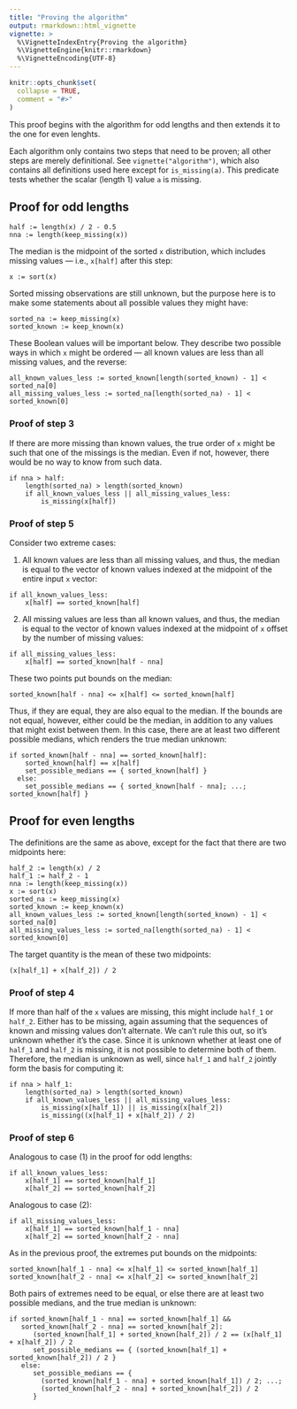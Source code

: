 ```yaml
---
title: "Proving the algorithm"
output: rmarkdown::html_vignette
vignette: >
  %\VignetteIndexEntry{Proving the algorithm}
  %\VignetteEngine{knitr::rmarkdown}
  %\VignetteEncoding{UTF-8}
---
```


```r
knitr::opts_chunk$set(
  collapse = TRUE,
  comment = "#>"
)
```

This proof begins with the algorithm for odd lengths and then extends it to the one for even lenghts.

Each algorithm only contains two steps that need to be proven; all other steps are merely definitional. See `vignette("algorithm")`, which also contains all definitions used here except for `is_missing(a)`. This predicate tests whether the scalar (length 1) value `a` is missing.

## Proof for odd lengths

``` {eval=FALSE}
half := length(x) / 2 - 0.5
nna := length(keep_missing(x))
```

The median is the midpoint of the sorted `x` distribution, which includes missing values --- i.e., `x[half]` after this step:

``` {eval=FALSE}
x := sort(x)
```

Sorted missing observations are still unknown, but the purpose here is to make some statements about all possible values they might have:

``` {eval=FALSE}
sorted_na := keep_missing(x)
sorted_known := keep_known(x)
```

These Boolean values will be important below. They describe two possible ways in which `x` might be ordered --- all known values are less than all missing values, and the reverse:

``` {eval=FALSE}
all_known_values_less := sorted_known[length(sorted_known) - 1] < sorted_na[0]
all_missing_values_less := sorted_na[length(sorted_na) - 1] < sorted_known[0]
```

### Proof of step 3

If there are more missing than known values, the true order of `x` might be such that one of the missings is the median. Even if not, however, there would be no way to know from such data.

``` {eval=FALSE}
if nna > half:
    length(sorted_na) > length(sorted_known)
    if all_known_values_less || all_missing_values_less:
        is_missing(x[half])
```

### Proof of step 5

Consider two extreme cases:

(1) All known values are less than all missing values, and thus, the median is equal to the vector of known values indexed at the midpoint of the entire input `x` vector:

``` {eval=FALSE}
if all_known_values_less:
    x[half] == sorted_known[half]
```

(2) All missing values are less than all known values, and thus, the median is equal to the vector of known values indexed at the midpoint of `x` offset by the number of missing values:

``` {eval=FALSE}
if all_missing_values_less:
    x[half] == sorted_known[half - nna]
```

These two points put bounds on the median:

``` {eval=FALSE}
sorted_known[half - nna] <= x[half] <= sorted_known[half]
```

Thus, if they are equal, they are also equal to the median. If the bounds are not equal, however, either could be the median, in addition to any values that might exist between them. In this case, there are at least two different possible medians, which renders the true median unknown:

``` {eval=FALSE}
if sorted_known[half - nna] == sorted_known[half]:
    sorted_known[half] == x[half]
    set_possible_medians == { sorted_known[half] }
  else:
    set_possible_medians == { sorted_known[half - nna]; ...; sorted_known[half] }
```

## Proof for even lengths

The definitions are the same as above, except for the fact that there are two midpoints here:

``` {eval=FALSE}
half_2 := length(x) / 2
half_1 := half_2 - 1
nna := length(keep_missing(x))
x := sort(x)
sorted_na := keep_missing(x)
sorted_known := keep_known(x)
all_known_values_less := sorted_known[length(sorted_known) - 1] < sorted_na[0]
all_missing_values_less := sorted_na[length(sorted_na) - 1] < sorted_known[0]
```

The target quantity is the mean of these two midpoints:

``` {eval=FALSE}
(x[half_1] + x[half_2]) / 2
```

### Proof of step 4

If more than half of the `x` values are missing, this might include `half_1` or `half_2`. Either has to be missing, again assuming that the sequences of known and missing values don't alternate. We can't rule this out, so it's unknown whether it's the case. Since it is unknown whether at least one of `half_1` and `half_2` is missing, it is not possible to determine both of them. Therefore, the median is unknown as well, since `half_1` and `half_2` jointly form the basis for computing it:

``` {eval=FALSE}
if nna > half_1:
    length(sorted_na) > length(sorted_known)
    if all_known_values_less || all_missing_values_less:
        is_missing(x[half_1]) || is_missing(x[half_2])
        is_missing((x[half_1] + x[half_2]) / 2)
```

### Proof of step 6

Analogous to case (1) in the proof for odd lengths:

``` {eval=FALSE}
if all_known_values_less:
    x[half_1] == sorted_known[half_1]
    x[half_2] == sorted_known[half_2]
```

Analogous to case (2):

``` {eval=FALSE}
if all_missing_values_less:
    x[half_1] == sorted_known[half_1 - nna]
    x[half_2] == sorted_known[half_2 - nna]
```

As in the previous proof, the extremes put bounds on the midpoints:

``` {eval=FALSE}
sorted_known[half_1 - nna] <= x[half_1] <= sorted_known[half_1]
sorted_known[half_2 - nna] <= x[half_2] <= sorted_known[half_2]
```

Both pairs of extremes need to be equal, or else there are at least two possible medians, and the true median is unknown:

``` {eval=FALSE}
if sorted_known[half_1 - nna] == sorted_known[half_1] &&
   sorted_known[half_2 - nna] == sorted_known[half_2]:
      (sorted_known[half_1] + sorted_known[half_2]) / 2 == (x[half_1] + x[half_2]) / 2
      set_possible_medians == { (sorted_known[half_1] + sorted_known[half_2]) / 2 }
   else:
      set_possible_medians == { 
        (sorted_known[half_1 - nna] + sorted_known[half_1]) / 2; ...;
        (sorted_known[half_2 - nna] + sorted_known[half_2]) / 2
      }
```
